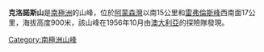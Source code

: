 {{Coord|67|18|S|50|3|E|source:GNIS|display=title}}

'''克洛諾斯山'''是[[南極洲|南極洲]]的山峰，位於[[阿蒙森灣_(南極洲)|阿蒙森灣]]以南15公里和[[雷弗倫斯峰|雷弗倫斯峰]]西南面17公里，海拔高度900米，該山峰在1956年10月由[[澳大利亞|澳大利亞]]的探險隊發現。

{{Antarctica-geo-stub}}
[[Category:南極洲山峰|Category:南極洲山峰]]